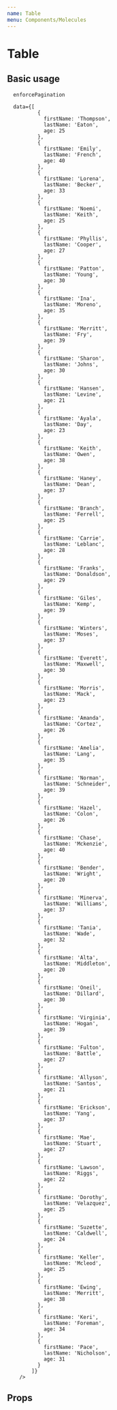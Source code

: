 ```yaml
---
name: Table
menu: Components/Molecules
---
```




# Table

## Basic usage

<Playground>
  <Table
      columns={
        [
          {
            Header: 'First Name',
            accessor: 'firstName'
          },
          {
            Header: 'Last Name',
            accessor: 'lastName'
          },
          {
            Header: 'Age',
            accessor: 'age'
          }
        ]
      }

      enforcePagination

      data={[
              {
                firstName: 'Thompson',
                lastName: 'Eaton',
                age: 25
              },
              {
                firstName: 'Emily',
                lastName: 'French',
                age: 40
              },
              {
                firstName: 'Lorena',
                lastName: 'Becker',
                age: 33
              },
              {
                firstName: 'Noemi',
                lastName: 'Keith',
                age: 25
              },
              {
                firstName: 'Phyllis',
                lastName: 'Cooper',
                age: 27
              },
              {
                firstName: 'Patton',
                lastName: 'Young',
                age: 30
              },
              {
                firstName: 'Ina',
                lastName: 'Moreno',
                age: 35
              },
              {
                firstName: 'Merritt',
                lastName: 'Fry',
                age: 39
              },
              {
                firstName: 'Sharon',
                lastName: 'Johns',
                age: 30
              },
              {
                firstName: 'Hansen',
                lastName: 'Levine',
                age: 21
              },
              {
                firstName: 'Ayala',
                lastName: 'Day',
                age: 23
              },
              {
                firstName: 'Keith',
                lastName: 'Owen',
                age: 38
              },
              {
                firstName: 'Haney',
                lastName: 'Dean',
                age: 37
              },
              {
                firstName: 'Branch',
                lastName: 'Ferrell',
                age: 25
              },
              {
                firstName: 'Carrie',
                lastName: 'Leblanc',
                age: 28
              },
              {
                firstName: 'Franks',
                lastName: 'Donaldson',
                age: 29
              },
              {
                firstName: 'Giles',
                lastName: 'Kemp',
                age: 39
              },
              {
                firstName: 'Winters',
                lastName: 'Moses',
                age: 37
              },
              {
                firstName: 'Everett',
                lastName: 'Maxwell',
                age: 30
              },
              {
                firstName: 'Morris',
                lastName: 'Mack',
                age: 23
              },
              {
                firstName: 'Amanda',
                lastName: 'Cortez',
                age: 26
              },
              {
                firstName: 'Amelia',
                lastName: 'Lang',
                age: 35
              },
              {
                firstName: 'Norman',
                lastName: 'Schneider',
                age: 39
              },
              {
                firstName: 'Hazel',
                lastName: 'Colon',
                age: 26
              },
              {
                firstName: 'Chase',
                lastName: 'Mckenzie',
                age: 40
              },
              {
                firstName: 'Bender',
                lastName: 'Wright',
                age: 20
              },
              {
                firstName: 'Minerva',
                lastName: 'Williams',
                age: 37
              },
              {
                firstName: 'Tania',
                lastName: 'Wade',
                age: 32
              },
              {
                firstName: 'Alta',
                lastName: 'Middleton',
                age: 20
              },
              {
                firstName: 'Oneil',
                lastName: 'Dillard',
                age: 30
              },
              {
                firstName: 'Virginia',
                lastName: 'Hogan',
                age: 39
              },
              {
                firstName: 'Fulton',
                lastName: 'Battle',
                age: 27
              },
              {
                firstName: 'Allyson',
                lastName: 'Santos',
                age: 21
              },
              {
                firstName: 'Erickson',
                lastName: 'Yang',
                age: 37
              },
              {
                firstName: 'Mae',
                lastName: 'Stuart',
                age: 27
              },
              {
                firstName: 'Lawson',
                lastName: 'Riggs',
                age: 22
              },
              {
                firstName: 'Dorothy',
                lastName: 'Velazquez',
                age: 25
              },
              {
                firstName: 'Suzette',
                lastName: 'Caldwell',
                age: 24
              },
              {
                firstName: 'Keller',
                lastName: 'Mcleod',
                age: 25
              },
              {
                firstName: 'Ewing',
                lastName: 'Merritt',
                age: 38
              },
              {
                firstName: 'Keri',
                lastName: 'Foreman',
                age: 34
              },
              {
                firstName: 'Pace',
                lastName: 'Nicholson',
                age: 31
              }
            ]}
        />
</Playground>

## Props

<PropsTable of={Table} />